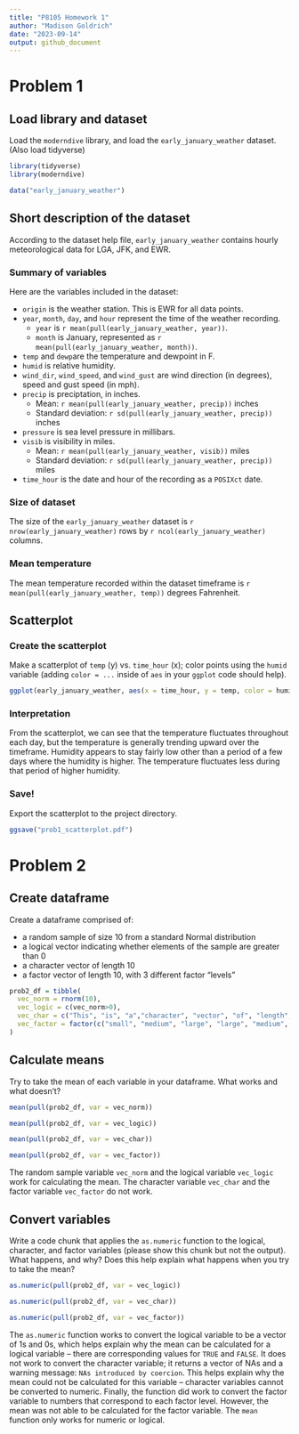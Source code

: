 ```yaml
---
title: "P8105 Homework 1"
author: "Madison Goldrich"
date: "2023-09-14"
output: github_document
---
```



# Problem 1

## Load library and dataset

Load the `moderndive` library, and load the `early_january_weather` dataset. (Also load tidyverse)

```r
library(tidyverse)
library(moderndive)

data("early_january_weather")
```

## Short description of the dataset

According to the dataset help file, `early_january_weather` contains hourly meteorological data for LGA, JFK, and EWR.

### Summary of variables

Here are the variables included in the dataset:

* `origin` is the weather station. This is EWR for all data points.
* `year`, `month`, `day`, and `hour` represent the time of the weather recording.
  * `year` is `r mean(pull(early_january_weather, year))`.
  * `month` is January, represented as `r mean(pull(early_january_weather, month))`.
* `temp` and `dewp`are the temperature and dewpoint in F.
* `humid` is relative humidity.
* `wind_dir`, `wind_speed`, and `wind_gust` are wind direction (in degrees), speed and gust speed (in mph).
* `precip` is preciptation, in inches.
  * Mean: `r mean(pull(early_january_weather, precip))` inches
  * Standard deviation: `r sd(pull(early_january_weather, precip))` inches
* `pressure` is sea level pressure in millibars.
* `visib` is visibility in miles. 
  * Mean: `r mean(pull(early_january_weather, visib))` miles
  * Standard deviation: `r sd(pull(early_january_weather, precip))` miles
* `time_hour` is the date and hour of the recording as a `POSIXct` date.

### Size of dataset

The size of the `early_january_weather` dataset is `r nrow(early_january_weather)` rows by `r ncol(early_january_weather)` columns.

### Mean temperature

The mean temperature recorded within the dataset timeframe is `r mean(pull(early_january_weather, temp))` degrees Fahrenheit.

## Scatterplot

### Create the scatterplot

Make a scatterplot of `temp` (y) vs. `time_hour` (x); color points using the `humid` variable (adding `color = ...` inside of `aes` in your `ggplot` code should help). 

```r
ggplot(early_january_weather, aes(x = time_hour, y = temp, color = humid)) + geom_point()
```

### Interpretation

From the scatterplot, we can see that the temperature fluctuates throughout each day, but the temperature is generally trending upward over the timeframe. Humidity appears to stay fairly low other than a period of a few days where the humidity is higher. The temperature fluctuates less during that period of higher humidity.

### Save!

Export the scatterplot to the project directory.

```r
ggsave("prob1_scatterplot.pdf")
```


# Problem 2

## Create dataframe

Create a dataframe comprised of:

* a random sample of size 10 from a standard Normal distribution
* a logical vector indicating whether elements of the sample are greater than 0
* a character vector of length 10
* a factor vector of length 10, with 3 different factor “levels”

```r
prob2_df = tibble(
  vec_norm = rnorm(10),
  vec_logic = c(vec_norm>0),
  vec_char = c("This", "is", "a","character", "vector", "of", "length", "ten", "haha", "yay!"),
  vec_factor = factor(c("small", "medium", "large", "large", "medium", "small", "medium", "large", "small", "small"))
)
```

## Calculate means

Try to take the mean of each variable in your dataframe. What works and what doesn't?

```r
mean(pull(prob2_df, var = vec_norm))

mean(pull(prob2_df, var = vec_logic))

mean(pull(prob2_df, var = vec_char))

mean(pull(prob2_df, var = vec_factor))
```

The random sample variable `vec_norm` and the logical variable `vec_logic` work for calculating the mean. The character variable `vec_char` and the factor variable `vec_factor` do not work.

## Convert variables

Write a code chunk that applies the `as.numeric` function to the logical, character, and factor variables (please show this chunk but not the output). What happens, and why? Does this help explain what happens when you try to take the mean?

```r
as.numeric(pull(prob2_df, var = vec_logic))

as.numeric(pull(prob2_df, var = vec_char))

as.numeric(pull(prob2_df, var = vec_factor))
```

The `as.numeric` function works to convert the logical variable to be a vector of 1s and 0s, which helps explain why the mean can be calculated for a logical variable -- there are corresponding values for `TRUE` and `FALSE`. It does not work to convert the character variable; it returns a vector of NAs and a warning message: `NAs introduced by coercion`. This helps explain why the mean could not be calculated for this variable -- character variables cannot be converted to numeric. Finally, the function did work to convert the factor variable to numbers that correspond to each factor level. However, the mean was not able to be calculated for the factor variable. The `mean` function only works for numeric or logical.